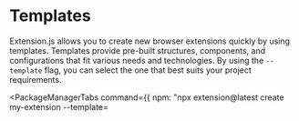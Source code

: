 
# Templates

Extension.js allows you to create new browser extensions quickly by using templates. Templates provide pre-built structures, components, and configurations that fit various needs and technologies. By using the `--template` flag, you can select the one that best suits your project requirements.

<PackageManagerTabs
  command={{
    npm: "npx extension@latest create my-extension --template=<template>",
    pnpm: "pnpx extension@latest create my-extension --template=<template>",
    yarn: "yarn dlx extension@latest create my-extension --template=<template>",
  }}
/>

| Template Flag               | Description                                                                                                                                                | Demo                              |
| --------------------------- | ---------------------------------------------------------------------------------------------------------------------------------------------------------- | --------------------------------- |
| `--template=new`            | Includes a new tab page override (default).                                                                                                                | [Demo](#--templatenew)            |
| `--template=init`           | Includes a single manifest.json file.                                                                                                                      | [Demo](#--templateinit)           |
| `--template=content`        | Includes a content_script.                                                                                                                                 | [Demo](#--templatecontent)        |
| `--template=new-react`      | Includes a new tab override using [React](https://react.dev), [TypeScript](https://www.typescriptlang.org/), and [Tailwind.css](https://tailwindcss.com/). | [Demo](#--templatenew-react)      |
| `--template=new-typescript` | Includes a new tab override using [TypeScript](https://www.typescriptlang.org/).                                                                           | [Demo](#--templatenew-typescript) |
| `--template=content-react`  | Includes a content_script using [React](https://react.dev), [TypeScript](https://www.typescriptlang.org/), and [Tailwind.css](https://tailwindcss.com/).   | [Demo](#--templatecontent-react)  |
| `--template=action-chatgpt` | Includes an action using [React](https://react.dev), [Tailwind.css](https://tailwindcss.com/), [DaisyUI](https://daisyui.com), and a ChatGPT integration.  | [Demo](#--templateaction-chatgpt) |

# --template=new

This template is the default for Extension.js, giving you a new tab page override. It’s useful when you want a quick and functional new tab experience using standard web technologies like HTML, CSS, and JavaScript. Ideal for simple, static extensions.

![New Extension.js Template](../../../../assets/getting-started/new-template.png)

# --template=init

The `init` template is minimal, perfect for fast prototyping or when you just need a basic starting point. It includes only a single `manifest.json` file, allowing you to customize everything else as needed.

![Init Extension.js Template](../../../../assets/getting-started/init-template.png)

<PackageManagerTabs
  command={{
    npm: "npx extension@latest create <your-extension-name> --template=init",
    pnpm: "pnpx extension@latest create <your-extension-name> --template=init",
    yarn: "yarn dlx extension@latest create <your-extension-name> --template=init",
  }}
/>

# --template=content

The `content` template is helpful when your extension needs to interact with existing web content. It includes a content_script that runs in the context of the current tab, allowing you to manipulate the DOM or gather data directly from the page.

![Content Extension.js Template](../../../../assets/getting-started/content-template.png)

<PackageManagerTabs
  command={{
    npm: "npx extension@latest create <your-extension-name> --template=content",
    pnpm: "pnpx extension@latest create <your-extension-name> --template=content",
    yarn: "yarn dlx extension@latest create <your-extension-name> --template=content",
  }}
/>

# --template=new-react

For developers looking to build rich user interfaces, the `new-react` template offers a new tab override using [React](https://react.dev) and [sakura.css](https://oxal.org/projects/sakura/). It’s ideal for developers who prefer JSX and want to quickly scaffold a React-based extension.

![React Extension.js Template](../../../../assets/getting-started/react-template.png)

<PackageManagerTabs
  command={{
    npm: "npx extension@latest create <your-extension-name> --template=react",
    pnpm: "pnpx extension@latest create <your-extension-name> --template=react",
    yarn: "yarn dlx extension@latest create <your-extension-name> --template=react",
  }}
/>

# --template=new-typescript

This template is great for TypeScript developers who want to include a new tab override built with HTML, CSS, and [TypeScript](https://www.typescriptlang.org/). It provides a strong foundation for building type-safe browser extensions.

![TypeScript Extension.js Template](../../../../assets/getting-started/ts-template.png)

<PackageManagerTabs
  command={{
    npm: "npx extension@latest create <your-extension-name> --template=typescript",
    pnpm: "pnpx extension@latest create <your-extension-name> --template=typescript",
    yarn: "yarn dlx extension@latest create <your-extension-name> --template=typescript",
  }}
/>

# --template=content-react

This template is a good starting point for extensions that need to interact with web content while using a rich user interface. It includes a content_script built with [React](https://react.dev), [TypeScript](https://www.typescriptlang.org/), and [Tailwind.css](https://tailwindcss.com/).

![React+TypeScript Extension.js Template](../../../../assets/getting-started/react-ts-template.png)

<PackageManagerTabs
  command={{
    npm: "npx extension@latest create <your-extension-name> --template=react-typescript",
    pnpm: "pnpx extension@latest create <your-extension-name> --template=react-typescript",
    yarn: "yarn dlx extension@latest create <your-extension-name> --template=react-typescript",
  }}
/>

# --template=action-chatgpt

This is the most advanced template offered, fully integrated with the ChatGPT API. It includes a `sidebar_panel` built with [React](https://react.dev), [Tailwind.css](https://tailwindcss.com/), and the official OpenAI Node API library. Ideal for building AI-powered extensions.

![ChatGPT Extension.js Template](../../../../assets/getting-started/chatgpt-template.png)

<PackageManagerTabs
  command={{
    npm: "npx extension@latest create <your-extension-name> --template=chatgpt",
    pnpm: "pnpx extension@latest create <your-extension-name> --template=chatgpt",
    yarn: "yarn dlx extension@latest create <your-extension-name> --template=chatgpt",
  }}
/>

# More templates

You can find more templates [here](https://github.com/extension-js/extension.js/tree/main/examples). Use a folder name in the template param like so, `--template=<folder_name>`.

# Next Steps

- Understand [Browser Runners](../guides/development/environment-variables) and how they help you visualize your extension.
- Learn how Extension.js handles [Environment Variables](../guides/development/environment-variables).

---
